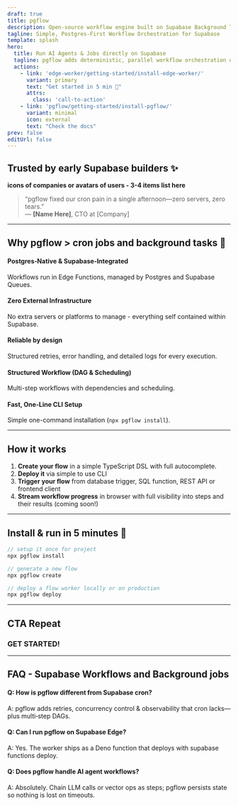 ```yaml
---
draft: true
title: pgflow
description: Open-source workflow engine built on Supabase Background Tasks and Queues. Run complex workflows entirely within Supabase - no external hosting needed.
tagline: Simple, Postgres-First Workflow Orchestration for Supabase
template: splash
hero:
  title: Run AI Agents & Jobs directly on Supabase
  tagline: pgflow adds deterministic, parallel workflow orchestration on top of Supabase Edge Functions and Queues.
  actions:
    - link: 'edge-worker/getting-started/install-edge-worker/'
      variant: primary
      text: "Get started in 5 min 🚀"
      attrs:
        class: 'call-to-action'
    - link: 'pgflow/getting-started/install-pgflow/'
      variant: minimal
      icon: external
      text: "Check the docs"
prev: false
editUrl: false
---
```


## Trusted by early Supabase builders ✨

**icons of companies or avatars of users - 3-4 items list here**

> “pgflow fixed our cron pain in a single afternoon—zero servers, zero tears.”  
> — **[Name Here]**, CTO at [Company]

---

## Why pgflow > cron jobs and background tasks 🤯

#### Postgres‑Native & Supabase‑Integrated
Workflows run in Edge Functions, managed by Postgres and Supabase Queues.

#### Zero External Infrastructure
No extra servers or platforms to manage - everything self contained within Supabase.

#### Reliable by design
Structured retries, error handling, and detailed logs for every execution.

#### Structured Workflow (DAG & Scheduling)
Multi-step workflows with dependencies and scheduling.

#### Fast, One-Line CLI Setup
Simple one-command installation (`npx pgflow install`).

---

## How it works

1. **Create your flow** in a simple TypeScript DSL with full autocomplete.
2. **Deploy it** via simple to use CLI
3. **Trigger your flow** from database trigger, SQL function, REST API or frontend client
4. **Stream workflow progress** in browser with full visibility into steps and their results (coming soon!)

---

## Install & run in 5 minutes 🚀

```typescript
// setup it once for project
npx pgflow install

// generate a new flow
npx pgflow create

// deploy a flow worker locally or on production
npx pgflow deploy
```

---

## CTA Repeat

### GET STARTED!

---

## FAQ - Supabase Workflows and Background jobs

#### Q: How is pgflow different from Supabase cron?

A: pgflow adds retries, concurrency control & observability that cron lacks—plus multi‑step DAGs.

#### Q: Can I run pgflow on Supabase Edge?

A: Yes. The worker ships as a Deno function that deploys with supabase functions deploy.

#### Q: Does pgflow handle AI agent workflows?
A: Absolutely. Chain LLM calls or vector ops as steps; pgflow persists state so nothing is lost on timeouts.
